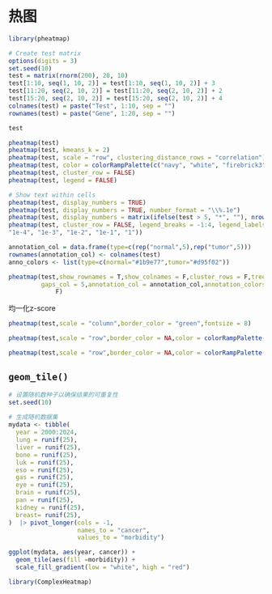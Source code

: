 # 热图

```r
library(pheatmap)
```


```r
# Create test matrix
options(digits = 3)
set.seed(10)
test = matrix(rnorm(200), 20, 10)
test[1:10, seq(1, 10, 2)] = test[1:10, seq(1, 10, 2)] + 3
test[11:20, seq(2, 10, 2)] = test[11:20, seq(2, 10, 2)] + 2
test[15:20, seq(2, 10, 2)] = test[15:20, seq(2, 10, 2)] + 4
colnames(test) = paste("Test", 1:10, sep = "")
rownames(test) = paste("Gene", 1:20, sep = "")

test
```

```r
pheatmap(test)
pheatmap(test, kmeans_k = 2)
pheatmap(test, scale = "row", clustering_distance_rows = "correlation")
pheatmap(test, color = colorRampPalette(c("navy", "white", "firebrick3"))(50))
pheatmap(test, cluster_row = FALSE)
pheatmap(test, legend = FALSE)
```


```r
# Show text within cells
pheatmap(test, display_numbers = TRUE)
pheatmap(test, display_numbers = TRUE, number_format = "\\%.1e")
pheatmap(test, display_numbers = matrix(ifelse(test > 5, "*", ""), nrow(test)))
pheatmap(test, cluster_row = FALSE, legend_breaks = -1:4, legend_labels = c("0",
"1e-4", "1e-3", "1e-2", "1e-1", "1"))
```

```r
annotation_col = data.frame(type=c(rep("normal",5),rep("tumor",5)))
rownames(annotation_col) <- colnames(test)
anno_colors <- list(type=c(normal="#1b9e77",tumor="#d95f02"))

pheatmap(test,show_rownames = T,show_colnames = F,cluster_rows = F,treeheight_col = 5,display_numbers = T,
         gaps_col = 5,annotation_col = annotation_col,annotation_colors = anno_colors,annotation_legend = 
             F)
```

均一化z-score

```r
pheatmap(test,scale = "column",border_color = "green",fontsize = 8)
```


```r
pheatmap(test,scale = "row",border_color = NA,color = colorRampPalette(c("blue","white","red"))(200))

pheatmap(test,scale = "row",border_color = NA,color = colorRampPalette(c("darkblue", "green", "yellow"))(10))

```

## `geom_tile()`

```r
# 设置随机数种子以确保结果的可重复性  
set.seed(10)  
  
# 生成随机数据集  
mydata <- tibble(  
  year = 2000:2024,  
  lung = runif(25),  
  liver = runif(25), 
  bone = runif(25),  
  luk = runif(25),  
  eso = runif(25),  
  gas = runif(25),   
  eye = runif(25),  
  brain = runif(25),  
  pan = runif(25),  
  kidney = runif(25),  
  breast= runif(25),  
)  |> pivot_longer(cols = -1,
                   names_to = "cancer",
                   values_to = "morbidity")

ggplot(mydata, aes(year, cancer)) +  
  geom_tile(aes(fill =morbidity)) +  
  scale_fill_gradient(low = "white", high = "red")
```


```r
library(ComplexHeatmap)
```
